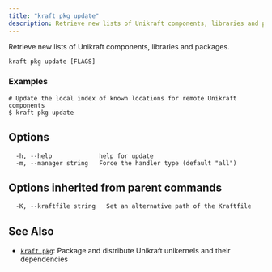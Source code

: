 ```yaml
---
title: "kraft pkg update"
description: Retrieve new lists of Unikraft components, libraries and packages
---
```


Retrieve new lists of Unikraft components, libraries and packages.


```
kraft pkg update [FLAGS]
```

### Examples

```
# Update the local index of known locations for remote Unikraft components
$ kraft pkg update

```

## Options

```
  -h, --help             help for update
  -m, --manager string   Force the handler type (default "all")
```

## Options inherited from parent commands

```
  -K, --kraftfile string   Set an alternative path of the Kraftfile
```

## See Also

* [`kraft pkg`](/docs/cli/reference/kraft/pkg): Package and distribute Unikraft unikernels and their dependencies

